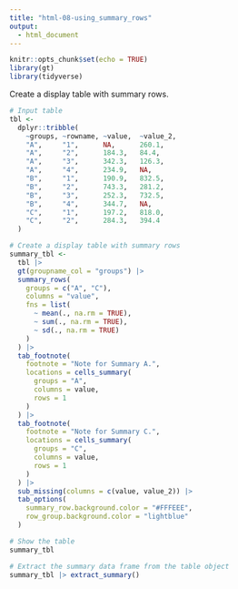 ```yaml
---
title: "html-08-using_summary_rows"
output:
  - html_document
---
```


```r
knitr::opts_chunk$set(echo = TRUE)
library(gt)
library(tidyverse)
```

Create a display table with summary rows.

```r
# Input table
tbl <-
  dplyr::tribble(
    ~groups, ~rowname, ~value,  ~value_2,
    "A",     "1",      NA,      260.1,
    "A",     "2",      184.3,   84.4,
    "A",     "3",      342.3,   126.3,
    "A",     "4",      234.9,   NA,
    "B",     "1",      190.9,   832.5,
    "B",     "2",      743.3,   281.2,
    "B",     "3",      252.3,   732.5,
    "B",     "4",      344.7,   NA,
    "C",     "1",      197.2,   818.0,
    "C",     "2",      284.3,   394.4
  )
```

```r
# Create a display table with summary rows
summary_tbl <-
  tbl |>
  gt(groupname_col = "groups") |>
  summary_rows(
    groups = c("A", "C"),
    columns = "value",
    fns = list(
      ~ mean(., na.rm = TRUE),
      ~ sum(., na.rm = TRUE),
      ~ sd(., na.rm = TRUE)
    )
  ) |>
  tab_footnote(
    footnote = "Note for Summary A.",
    locations = cells_summary(
      groups = "A",
      columns = value,
      rows = 1
    )
  ) |>
  tab_footnote(
    footnote = "Note for Summary C.",
    locations = cells_summary(
      groups = "C",
      columns = value,
      rows = 1
    )
  ) |>
  sub_missing(columns = c(value, value_2)) |>
  tab_options(
    summary_row.background.color = "#FFFEEE",
    row_group.background.color = "lightblue"
  )
```

```r
# Show the table
summary_tbl
```

```r
# Extract the summary data frame from the table object
summary_tbl |> extract_summary()
```

